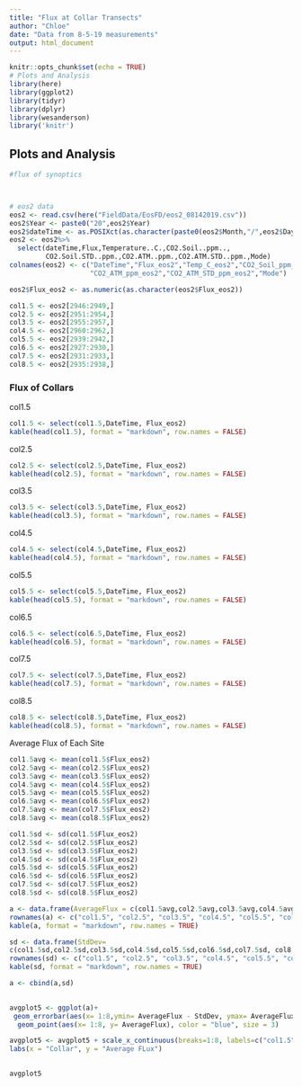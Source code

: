 ```yaml
---
title: "Flux at Collar Transects"
author: "Chloe"
date: "Data from 8-5-19 measurements"
output: html_document
---
```


```r
knitr::opts_chunk$set(echo = TRUE)
# Plots and Analysis
library(here)
library(ggplot2)
library(tidyr)
library(dplyr)
library(wesanderson)
library('knitr')

```

## Plots and Analysis

```r
#flux of synoptics 



# eos2 data
eos2 <- read.csv(here("FieldData/EosFD/eos2_08142019.csv"))
eos2$Year <- paste0("20",eos2$Year)
eos2$dateTime <- as.POSIXct(as.character(paste0(eos2$Month,"/",eos2$Day,"/",eos2$Year," ",eos2$Time)), format = "%m/%d/%Y %H:%M:%OS")
eos2 <- eos2%>%
  select(dateTime,Flux,Temperature..C.,CO2.Soil..ppm..,
         CO2.Soil.STD..ppm.,CO2.ATM..ppm.,CO2.ATM.STD..ppm.,Mode)
colnames(eos2) <- c("DateTime","Flux_eos2","Temp_C_eos2","CO2_Soil_ppm_eos2","CO2_Soil_STD_ppm_eos2",
                    "CO2_ATM_ppm_eos2","CO2_ATM_STD_ppm_eos2","Mode")

eos2$Flux_eos2 <- as.numeric(as.character(eos2$Flux_eos2))

col1.5 <- eos2[2946:2949,]
col2.5 <- eos2[2951:2954,]
col3.5 <- eos2[2955:2957,]
col4.5 <- eos2[2960:2962,]
col5.5 <- eos2[2939:2942,]
col6.5 <- eos2[2927:2930,]
col7.5 <- eos2[2931:2933,]
col8.5 <- eos2[2935:2938,]

```


### Flux of Collars 

col1.5
```r

col1.5 <- select(col1.5,DateTime, Flux_eos2)
kable(head(col1.5), format = "markdown", row.names = FALSE)

```

col2.5
```r

col2.5 <- select(col2.5,DateTime, Flux_eos2)
kable(head(col2.5), format = "markdown", row.names = FALSE)

```
col3.5
```r

col3.5 <- select(col3.5,DateTime, Flux_eos2)
kable(head(col3.5), format = "markdown", row.names = FALSE)

```
col4.5
```r

col4.5 <- select(col4.5,DateTime, Flux_eos2)
kable(head(col4.5), format = "markdown", row.names = FALSE)

```
col5.5
```r

col5.5 <- select(col5.5,DateTime, Flux_eos2)
kable(head(col5.5), format = "markdown", row.names = FALSE)

```
col6.5
```r

col6.5 <- select(col6.5,DateTime, Flux_eos2)
kable(head(col6.5), format = "markdown", row.names = FALSE)

```
col7.5
```r

col7.5 <- select(col7.5,DateTime, Flux_eos2)
kable(head(col7.5), format = "markdown", row.names = FALSE)

```
col8.5
```r

col8.5 <- select(col8.5,DateTime, Flux_eos2)
kable(head(col8.5), format = "markdown", row.names = FALSE)

```
Average Flux of Each Site
```r
col1.5avg <- mean(col1.5$Flux_eos2)
col2.5avg <- mean(col2.5$Flux_eos2)
col3.5avg <- mean(col3.5$Flux_eos2)
col4.5avg <- mean(col4.5$Flux_eos2)
col5.5avg <- mean(col5.5$Flux_eos2)
col6.5avg <- mean(col6.5$Flux_eos2)
col7.5avg <- mean(col7.5$Flux_eos2)
col8.5avg <- mean(col8.5$Flux_eos2)

col1.5sd <- sd(col1.5$Flux_eos2)
col2.5sd <- sd(col2.5$Flux_eos2)
col3.5sd <- sd(col3.5$Flux_eos2)
col4.5sd <- sd(col4.5$Flux_eos2)
col5.5sd <- sd(col5.5$Flux_eos2)
col6.5sd <- sd(col6.5$Flux_eos2)
col7.5sd <- sd(col7.5$Flux_eos2)
col8.5sd <- sd(col8.5$Flux_eos2)

a <- data.frame(AverageFlux = c(col1.5avg,col2.5avg,col3.5avg,col4.5avg,col5.5avg,col6.5avg,col7.5avg, col8.5avg))
rownames(a) <- c("col1.5", "col2.5", "col3.5", "col4.5", "col5.5", "col6.5", "col7.5", "col8.5")
kable(a, format = "markdown", row.names = TRUE)

sd <- data.frame(StdDev=
c(col1.5sd,col2.5sd,col3.5sd,col4.5sd,col5.5sd,col6.5sd,col7.5sd, col8.5sd))
rownames(sd) <- c("col1.5", "col2.5", "col3.5", "col4.5", "col5.5", "col6.5", "col7.5", "col8.5")
kable(sd, format = "markdown", row.names = TRUE)

a <- cbind(a,sd)

 
avgplot5 <- ggplot(a)+
 geom_errorbar(aes(x= 1:8,ymin= AverageFlux - StdDev, ymax= AverageFlux + StdDev), width=0.2, size=1, color="blue") +
  geom_point(aes(x= 1:8, y= AverageFlux), color = "blue", size = 3)

avgplot5 <- avgplot5 + scale_x_continuous(breaks=1:8, labels=c("col1.5", "col2.5", "col3.5", "col4.5", "col5.5", "col6.5", "col7.5", "col8.5")) +
labs(x = "Collar", y = "Average FLux")
        

avgplot5

```
